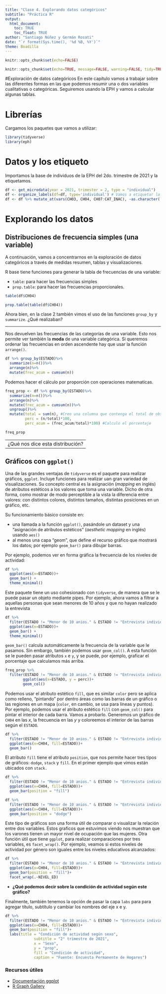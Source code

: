 ```yaml
---
title: "Clase 4. Explorando datos categóricos"
subtitle: "Práctica R"
output: 
  html_document:
    toc: TRUE
    toc_float: TRUE
author: "Santiago Núñez y Germán Rosati"
date: "`r format(Sys.time(), '%d %B, %Y')`"
theme: Boadilla
---
```

```r
knitr::opts_chunk$set(echo=FALSE)
```

```r
knitr::opts_chunk$set(echo=TRUE, message=FALSE, warning=FALSE, tidy=TRUE)
```

#Exploración de datos categóricos 
En este capítulo vamos a trabajar sobre las diferentes formas en las que podemos resumir una o dos variables cualitativas o categóricas. Seguiremos usando la EPH y vamos a calcular algunas tablas.

# Librerías
Cargamos los paquetes que vamos a utilizar:
```r
library(tidyverse)
library(eph)
```

# Datos y los etiqueto
Importamos la base de individuos de la EPH del 2do. trimestre de 2021 y la etiquetamos.
```r
df <- get_microdata(year = 2021, trimester = 2, type = "individual")
df <- organize_labels(df=df, type='individual') # Vamos a etiquetar la base
df <- df %>% mutate_at(vars(CH03, CH04, CH07:CAT_INAC), ~as.character(.))
```

# Explorando los datos
## Distribuciones de frecuencia simples (una variable)
A continuación, vamos a concentrarnos en la exploración de datos categóricos a través de medidas resumen, tablas y visualizaciones. 

R base tiene funciones para generar la tabla de frecuencias de una variable:

- `table`: para hacer las frecuencias simples
- `prop.table`: para hacer las frecuencias proporcionales. 

```r
table(df$CH04)
```

```r
prop.table(table(df$CH04))
```



Ahora bien, en la clase 2 también vimos el uso de las funciones `group_by` y `summarize`. ¿Qué realizaban? 

----

Nos devuelven las frecuencias de las categorías de una variable. Esto nos permite ver también la **moda** de una variable categórica. Si queremos ordenar las frecuencias en orden ascendente hay que usar la función `arrange()`.
```r
df %>% group_by(ESTADO)%>%
  summarize(n=n())%>%
  arrange(n)%>%
  mutate(frec_acum = cumsum(n))
```

Podemos hacer el cálculo por proporción con operaciones matematicas. 
```r
freq_prop <- df %>% group_by(ESTADO)%>%
  summarize(n=n())%>%
  arrange(n)%>%
  mutate(frec_acum = cumsum(n))%>%
  ungroup()%>%
  mutate(total = sum(n), #Creo una columna que contenga el total de observaciones
         perc = (n/total)*100,
         perc_acum = (frec_acum/total)*100) #Calculo el porcentaje

freq_prop
```

---
¿Qué nos dice esta distribución?
---

## Gráficos con `ggplot()`
Una de las grandes ventajas de `tidyverse` es el paquete para realizar gráficos, `ggplot`. Incluye funciones para realizar uan gran variedad de visualizaciones. Su concepto central es la asignación (*mapping* en inglés) de atributos estéticos a los valores que toma una variable. Dicho de otra forma, como mostrar de modo perceptible a la vista la diferencia entre valores: con distintos colores, distintos tamaños, distintas posiciones en un gráfico, etc.

Su funcionamiento básico consiste en:

- una llamada a la función `ggplot()`, pasándole un dataset y una "asignación de atributos estéticos" (_aesthetic mapping_ en inglés) usando `aes()` 
- al menos una capa "geom", que define el recurso gráfico que mostrará los datos; por ejemplo `geom_bar()` para dibujar barras.

Por ejemplo, podemos ver en forma gráfica la frecuencia de los niveles de actividad:
```r
df %>%
  ggplot(aes(x=ESTADO))+
  geom_bar() +
  theme_minimal()
```

Este paquete tiene un uso cohesionado con `tidyverse`, de manera que se le puede pasar un objeto mediante pipes. Por ejemplo, ahora vamos a filtrar a aquellas personas que sean menores de 10 años y que no hayan realizado la entrevista

```r
df %>%
  filter(ESTADO != "Menor de 10 anios." & ESTADO != "Entrevista individual no realizada (no respuesta al cuestionario individual)")%>% #Filtro los casos que no corresponden
  ggplot(aes(x=ESTADO))+
  geom_bar() +
  theme_minimal()
```

`geom_bar()` calcula automáticamente la frecuencia de la variable que le pasamos. Sin embargo, también podemos usar `geom_col()`. A esta función se le pueden pasar atributos `x` e `y`, y se puede, por ejemplo, graficar el porcentaje que calculamos más arriba. 

```r
freq_prop %>%
  filter(ESTADO != "Menor de 10 anios." & ESTADO != "Entrevista individual no realizada (no respuesta al cuestionario individual)")%>% 
        ggplot(aes(x=ESTADO, y = perc))+
        geom_col()
```

Podemos usar el atributo estético `fill`, que es similar `color` pero se aplica como relleno, "pintando" por dentro áreas como las barras de un gráfico o las regiones en un mapa (`color`, en cambio, se usa para líneas y puntos). Por ejemplo, podemos usar el atributo estético `fill` con `geom_col()` para pintar el interior de cada barra. Vamos a probarlo. Generemos un gráfico de `CH04` en las $x$, la frecuencia en las $y$ y coloreemos el interior de las barras según el `ESTADO`.

```r
df %>%
  filter(ESTADO != "Menor de 10 anios." & ESTADO != "Entrevista individual no realizada (no respuesta al cuestionario individual)")%>% 
  ggplot(aes(x=CH04, fill=ESTADO))+
  geom_bar()
```
El atributo `fill` tiene el atributo `position`, que nos permite hacer tres tipos de gráficos: `dodge`, `stack` y `fill`. En el primer ejemplo que vimos están ubicados con `stack.`

```r
df %>%
  filter(ESTADO != "Menor de 10 anios." & ESTADO != "Entrevista individual no realizada (no respuesta al cuestionario individual)")%>% 
  ggplot(aes(x=CH04, fill=ESTADO))+
  geom_bar(position = "fill")
```

```r
df %>%
  filter(ESTADO != "Menor de 10 anios." & ESTADO != "Entrevista individual no realizada (no respuesta al cuestionario individual)")%>% 
  ggplot(aes(x=CH04, fill=ESTADO))+
  geom_bar(position = "dodge")
```

Este tipo de gráficos son una forma útil de comparar o visualizar la relación entre dos variables. Estos graficos que estuvimos viendo nos muestran que los varones tienen un mayor nivel de ocupación que las mujeres. Otra función útil que tiene `ggplot`, para realizar comparaciones por tres variables, es `facet_wrap()`. Por ejemplo, veamos si estos niveles de actividad por género son iguales entre los niveles educativos alcanzados: 

```r
df %>%
  filter(ESTADO != "Menor de 10 anios." & ESTADO != "Entrevista individual no realizada (no respuesta al cuestionario individual)")%>% 
  ggplot(aes(x=CH04, fill=ESTADO))+
  geom_bar(position = "fill")+
  facet_wrap(.~NIVEL_ED)
```


- **¿Qué podemos decir sobre la condición de actividad según este gráfico?**

Finalmente, también tenemos la opción de pasar la capa `labs` para para agregar título, subtítulo y cambiar los nombres del eje x e y. 

```r
df %>%
  filter(ESTADO != "Menor de 10 anios." & ESTADO != "Entrevista individual no realizada (no respuesta al cuestionario individual)")%>% 
  ggplot(aes(x=CH04, fill=ESTADO))+
  geom_bar(position = "fill")+
  labs(title = "Condición de actividad según sexo",
             subtitle = "2° trimestre de 2021",
             x = "Sexo",
             y = "prop",
             fill = "Condición de actividad",
             caption = "Fuente: Encuesta Permanente de Hogares")
```

### Recursos útiles
- [Documentación ggplot](https://ggplot2.tidyverse.org/)
- [R Graph Gallery](https://r-graph-gallery.com/)

